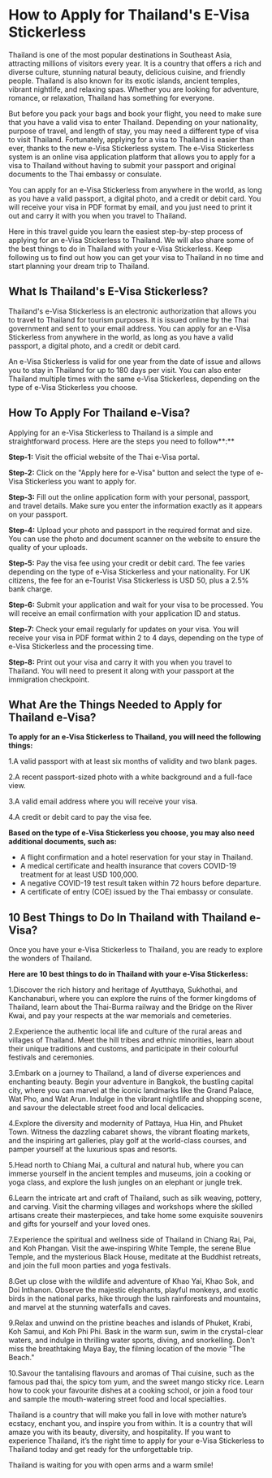 # How to Apply for Thailand's E-Visa Stickerless

Thailand is one of the most popular destinations in Southeast Asia, attracting millions of visitors every year. It is a country that offers a rich and diverse culture, stunning natural beauty, delicious cuisine, and friendly people. Thailand is also known for its exotic islands, ancient temples, vibrant nightlife, and relaxing spas. Whether you are looking for adventure, romance, or relaxation, Thailand has something for everyone.

But before you pack your bags and book your flight, you need to make sure that you have a valid visa to enter Thailand. Depending on your nationality, purpose of travel, and length of stay, you may need a different type of visa to visit Thailand. Fortunately, applying for a visa to Thailand is easier than ever, thanks to the new e-Visa Stickerless system. The e-Visa Stickerless system is an online visa application platform that allows you to apply for a visa to Thailand without having to submit your passport and original documents to the Thai embassy or consulate. 

You can apply for an e-Visa Stickerless from anywhere in the world, as long as you have a valid passport, a digital photo, and a credit or debit card. You will receive your visa in PDF format by email, and you just need to print it out and carry it with you when you travel to Thailand.

Here in this travel guide you learn the easiest step-by-step process of applying for an e-Visa Stickerless to Thailand. We will also share some of the best things to do in Thailand with your e-Visa Stickerless. Keep following us to find out how you can get your visa to Thailand in no time and start planning your dream trip to Thailand.

## What Is Thailand's E-Visa Stickerless?

Thailand's e-Visa Stickerless is an electronic authorization that allows you to travel to Thailand for tourism purposes. It is issued online by the Thai government and sent to your email address. You can apply for an e-Visa Stickerless from anywhere in the world, as long as you have a valid passport, a digital photo, and a credit or debit card. 

An e-Visa Stickerless is valid for one year from the date of issue and allows you to stay in Thailand for up to 180 days per visit. You can also enter Thailand multiple times with the same e-Visa Stickerless, depending on the type of e-Visa Stickerless you choose.

## How To Apply For Thailand e-Visa?

Applying for an e-Visa Stickerless to Thailand is a simple and straightforward process. Here are the steps you need to follow**:**

**Step-1:** Visit the official website of the Thai e-Visa portal.

**Step-2:** Click on the "Apply here for e-Visa" button and select the type of e-Visa Stickerless you want to apply for.

**Step-3:** Fill out the online application form with your personal, passport, and travel details. Make sure you enter the information exactly as it appears on your passport.

**Step-4:** Upload your photo and passport in the required format and size. You can use the photo and document scanner on the website to ensure the quality of your uploads.

**Step-5:** Pay the visa fee using your credit or debit card. The fee varies depending on the type of e-Visa Stickerless and your nationality. For UK citizens, the fee for an e-Tourist Visa Stickerless is USD 50, plus a 2.5% bank charge.

**Step-6:** Submit your application and wait for your visa to be processed. You will receive an email confirmation with your application ID and status.

**Step-7:** Check your email regularly for updates on your visa. You will receive your visa in PDF format within 2 to 4 days, depending on the type of e-Visa Stickerless and the processing time.

**Step-8:** Print out your visa and carry it with you when you travel to Thailand. You will need to present it along with your passport at the immigration checkpoint.

## What Are the Things Needed to Apply for Thailand e-Visa?

**To apply for an e-Visa Stickerless to Thailand, you will need the following things:**

1.A valid passport with at least six months of validity and two blank pages.

2.A recent passport-sized photo with a white background and a full-face view.

3.A valid email address where you will receive your visa.

4.A credit or debit card to pay the visa fee.

**Based on the type of e-Visa Stickerless you choose, you may also need additional documents, such as:**

- A flight confirmation and a hotel reservation for your stay in Thailand.
- A medical certificate and health insurance that covers COVID-19 treatment for at least USD 100,000.
- A negative COVID-19 test result taken within 72 hours before departure.
- A certificate of entry (COE) issued by the Thai embassy or consulate.

## 10 Best Things to Do In Thailand with Thailand e-Visa?

Once you have your e-Visa Stickerless to Thailand, you are ready to explore the wonders of Thailand. 

**Here are 10 best things to do in Thailand with your e-Visa Stickerless:**

1.Discover the rich history and heritage of Ayutthaya, Sukhothai, and Kanchanaburi, where you can explore the ruins of the former kingdoms of Thailand, learn about the Thai-Burma railway and the Bridge on the River Kwai, and pay your respects at the war memorials and cemeteries.

2.Experience the authentic local life and culture of the rural areas and villages of Thailand. Meet the hill tribes and ethnic minorities, learn about their unique traditions and customs, and participate in their colourful festivals and ceremonies.

3.Embark on a journey to Thailand, a land of diverse experiences and enchanting beauty. Begin your adventure in Bangkok, the bustling capital city, where you can marvel at the iconic landmarks like the Grand Palace, Wat Pho, and Wat Arun. Indulge in the vibrant nightlife and shopping scene, and savour the delectable street food and local delicacies.

4.Explore the diversity and modernity of Pattaya, Hua Hin, and Phuket Town. Witness the dazzling cabaret shows, the vibrant floating markets, and the inspiring art galleries, play golf at the world-class courses, and pamper yourself at the luxurious spas and resorts.

5.Head north to Chiang Mai, a cultural and natural hub, where you can immerse yourself in the ancient temples and museums, join a cooking or yoga class, and explore the lush jungles on an elephant or jungle trek.

6.Learn the intricate art and craft of Thailand, such as silk weaving, pottery, and carving. Visit the charming villages and workshops where the skilled artisans create their masterpieces, and take home some exquisite souvenirs and gifts for yourself and your loved ones.

7.Experience the spiritual and wellness side of Thailand in Chiang Rai, Pai, and Koh Phangan. Visit the awe-inspiring White Temple, the serene Blue Temple, and the mysterious Black House, meditate at the Buddhist retreats, and join the full moon parties and yoga festivals.

8.Get up close with the wildlife and adventure of Khao Yai, Khao Sok, and Doi Inthanon. Observe the majestic elephants, playful monkeys, and exotic birds in the national parks, hike through the lush rainforests and mountains, and marvel at the stunning waterfalls and caves.

9.Relax and unwind on the pristine beaches and islands of Phuket, Krabi, Koh Samui, and Koh Phi Phi. Bask in the warm sun, swim in the crystal-clear waters, and indulge in thrilling water sports, diving, and snorkelling. Don't miss the breathtaking Maya Bay, the filming location of the movie "The Beach."

10.Savour the tantalising flavours and aromas of Thai cuisine, such as the famous pad thai, the spicy tom yum, and the sweet mango sticky rice. Learn how to cook your favourite dishes at a cooking school, or join a food tour and sample the mouth-watering street food and local specialties.

Thailand is a country that will make you fall in love with mother nature’s ecstacy, enchant you, and inspire you from within. It is a country that will amaze you with its beauty, diversity, and hospitality. If you want to experience Thailand, it’s the right time to apply for your e-Visa Stickerless to Thailand today and get ready for the unforgettable trip.  

Thailand is waiting for you with open arms and a warm smile!
